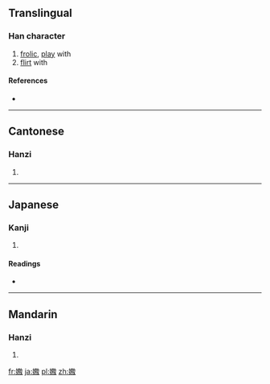 {{also|喃|嬲}}
==Translingual==

===Han character===
{{Han char|rn=38|rad=女|as=10|sn=13|four=4444<sub>0</sub>|canj=女田尸女 (VWSV)|ids=⿲[[女]][[男]][[女]]}}

# [[frolic]], [[play]] with
# [[flirt]] with

====References====
* {{Han ref|kx=0269.170|dkj=06626|dj=0537.010|hdz=21071.180|uh=5AD0|ud=23248}}

----

==Cantonese==

===Hanzi===
{{yue-hanzi|jyut=nat1|y=nat1}}

# {{defn|lang=yue|sort=女10}}

----

==Japanese==

===Kanji===
{{ja-kanji|grade=9|rs=女10}}

# {{defn|lang=ja|sort=女10}}

====Readings====
* {{ja-readings|on=[[じょう]] (jō)|kun=[[なぶる]] (naburu)}}

----

==Mandarin==

===Hanzi===
{{cmn-hanzi|pin=[[nǎo]] ([[nao3]])|wg=nao<sup>3</sup>}}

# {{defn|lang=cmn|sort=女10}}

[[fr:嫐]]
[[ja:嫐]]
[[pl:嫐]]
[[zh:嫐]]